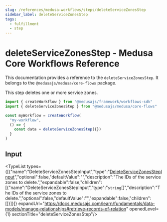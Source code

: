 ```yaml
---
slug: /references/medusa-workflows/steps/deleteServiceZonesStep
sidebar_label: deleteServiceZonesStep
tags:
  - fulfillment
  - step
---
```



# deleteServiceZonesStep - Medusa Core Workflows Reference

This documentation provides a reference to the `deleteServiceZonesStep`. It belongs to the `@medusajs/medusa/core-flows` package.

This step deletes one or more service zones.

```ts title="src/workflows/my-workflow.ts"
import { createWorkflow } from "@medusajs/framework/workflows-sdk"
import { deleteServiceZonesStep } from "@medusajs/medusa/core-flows"

const myWorkflow = createWorkflow(
  "my-workflow",
  () => {
    const data = deleteServiceZonesStep({})
  }
)
```
  

## Input

<TypeList types={[{"name":"DeleteServiceZonesStepInput","type":"[DeleteServiceZonesStepInput](../../../../types/core_flows.DeleteServiceZonesStepInput/page.mdx)","optional":false,"defaultValue":"","description":"The IDs of the service zones to delete.","expandable":false,"children":[{"name":"DeleteServiceZonesStepInput","type":"`string`[]","description":"The IDs of the service zones to delete.","optional":false,"defaultValue":"","expandable":false,"children":[]}]}]} expandUrl="https://docs.medusajs.com/learn/fundamentals/data-models/manage-relationships#retrieve-records-of-relation" openedLevel={1} sectionTitle="deleteServiceZonesStep"/>
